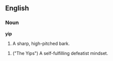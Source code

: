 ==English==

===Noun===

'''yip'''

#A sharp, high-pitched bark.

#("The Yips") A self-fulfilling defeatist mindset.